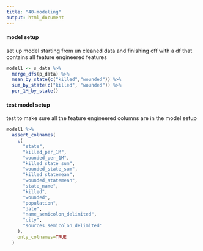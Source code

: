 ```yaml
---
title: "40-modeling"
output: html_document
---
```


#### model setup

set up model starting from un cleaned data and finishing off with a df that contains all feature engineered features
```r
model1 <- s_data %>% 
  merge_dfs(p_data) %>% 
  mean_by_state(c("killed","wounded")) %>% 
  sum_by_state(c("killed", "wounded")) %>% 
  per_1M_by_state()
```

#### test model setup
test to make sure all the feature engineered columns are in the model setup
```r
model1 %>%
  assert_colnames(
    c(
      "state",
      "killed_per_1M",
      "wounded_per_1M",
      "killed_state_sum",
      "wounded_state_sum",
      "killed_statemean",
      "wounded_statemean",
      "state_name",
      "killed",
      "wounded",
      "population",
      "date",
      "name_semicolon_delimited",
      "city",
      "sources_semicolon_delimited"
    ),
    only_colnames=TRUE
  )
```

